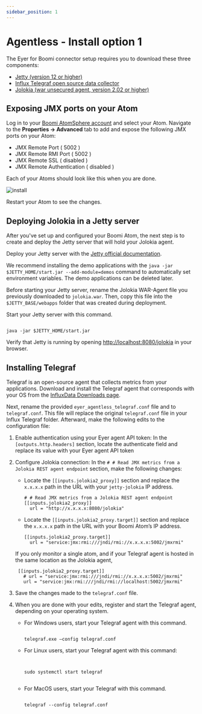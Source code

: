 ```yaml
---
sidebar_position: 1
---
```


# Agentless - Install option 1 

The Eyer for Boomi connector setup requires you to download these three components:



* [Jetty (version 12 or higher)](https://eclipse.dev/jetty/download.php)
* [Influx Telegraf open source data collector](https://www.influxdata.com/downloads/)
* [Jolokia (war unsecured agent, version 2.02 or higher)](https://jolokia.org/download.html)


## Exposing JMX ports on your Atom

Log in to your [Boomi AtomSphere account](https://platform.boomi.com/) and select your Atom. Navigate to the **Properties -> Advanced** tab to add and expose the following JMX ports on your Atom:



* JMX Remote Port ( 5002 )
* JMX Remote RMI Port ( 5002 )
* JMX Remote SSL ( disabled )
* JMX Remote Authentication ( disabled )

Each of your Atoms should look like this when you are done.



![install](./img/install.png)


Restart your Atom to see the changes.


## Deploying Jolokia in a Jetty server

After you've set up and configured your Boomi Atom, the next step is to create and deploy the Jetty server that will hold your Jolokia agent.

Deploy your Jetty server with the [Jetty official documentation](https://eclipse.dev/jetty/documentation/jetty-12/operations-guide/index.html). 

We recommend installing the demo applications with the `java -jar $JETTY_HOME/start.jar --add-module=demos` command to automatically set environment variables. The demo applications can be deleted later.

Before starting your Jetty server, rename the Jolokia WAR-Agent file you previously downloaded to `jolokia.war`. Then, copy this file into the `$JETTY_BASE/webapps` folder that was created during deployment.

Start your Jetty server with this command.

```

java -jar $JETTY_HOME/start.jar

```

Verify that Jetty is running by opening [http://localhost:8080/jolokia](http://localhost:8080/jolokia) in your browser.


## Installing Telegraf 

Telegraf is an open-source agent that collects metrics from your applications. Download and install the Telegraf agent that corresponds with your OS from the [InfluxData Downloads page](https://portal.influxdata.com/downloads/).

Next, rename the provided `eyer_agentless_telegraf.conf` file and to `telegraf.conf`. This file will replace the original `telegraf.conf` file in your Influx Telegraf folder. Afterward, make the following edits to the configuration file:



1. Enable authentication using your Eyer agent API token: In the `[outputs.http.headers]` section, locate the authenticate field and replace its value with your Eyer agent API token
2. Configure Jolokia connection: In the `# # Read JMX metrics from a Jolokia REST agent endpoint` section, make the following changes:

    * Locate the `[[inputs.jolokia2_proxy]]` section and replace the `x.x.x.x` path in the URL with your `jetty-jolokia` IP address.

      ```
      # # Read JMX metrics from a Jolokia REST agent endpoint
      [[inputs.jolokia2_proxy]]
        url = "http://x.x.x.x:8080/jolokia"
      ```


    * Locate the `[[inputs.jolokia2_proxy.target]]` section and replace the `x.x.x.x` path in the URL with your Boomi Atom’s IP address.  

      ```
      [[inputs.jolokia2_proxy.target]]
        url = "service:jmx:rmi:///jndi/rmi://x.x.x.x:5002/jmxrmi"
      ```



    If you only monitor a single atom, and if your Telegraf agent is hosted in the same location as the Jolokia agent,


    ```
     [[inputs.jolokia2_proxy.target]]
       # url = "service:jmx:rmi:///jndi/rmi://x.x.x.x:5002/jmxrmi"
       url = "service:jmx:rmi:///jndi/rmi://localhost:5002/jmxrmi"
    ```


3. Save the changes made to the `telegraf.conf` file.

4. When you are done with your edits, register and start the Telegraf agent, depending on your operating system.  

    * For Windows users, start your Telegraf agent with this command.

        ```

        telegraf.exe –config telegraf.conf

        ```


    * For Linux users, start your Telegraf agent with this command:

      ```


      sudo systemctl start telegraf


      ```
    * For MacOS users, start your Telegraf with this command.

      ```

      telegraf --config telegraf.conf

      ```


